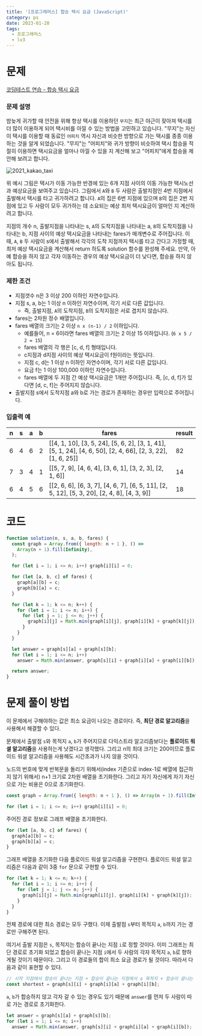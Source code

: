 ```yaml
---
title: '[프로그래머스] 합승 택시 요금 (JavaScript)'
category: ps
date: 2023-01-20
tags:
  - 프로그래머스
  - lv3
---
```


# 문제

[코딩테스트 연습 - 합승 택시 요금](https://school.programmers.co.kr/learn/courses/30/lessons/72413)

### 문제 설명

밤늦게 귀가할 때 안전을 위해 항상 택시를 이용하던 `무지`는 최근 야근이 잦아져 택시를 더 많이 이용하게 되어 택시비를 아낄 수 있는 방법을 고민하고 있습니다. "무지"는 자신이 택시를 이용할 때 동료인 `어피치` 역시 자신과 비슷한 방향으로 가는 택시를 종종 이용하는 것을 알게 되었습니다. "무지"는 "어피치"와 귀가 방향이 비슷하여 택시 합승을 적절히 이용하면 택시요금을 얼마나 아낄 수 있을 지 계산해 보고 "어피치"에게 합승을 제안해 보려고 합니다.

![2021_kakao_taxi](./image/2021_kakao_taxi_01.png)

위 예시 그림은 택시가 이동 가능한 반경에 있는 6개 지점 사이의 이동 가능한 택시노선과 예상요금을 보여주고 있습니다.
그림에서 `A`와 `B` 두 사람은 출발지점인 4번 지점에서 출발해서 택시를 타고 귀가하려고 합니다. `A`의 집은 6번 지점에 있으며 `B`의 집은 2번 지점에 있고 두 사람이 모두 귀가하는 데 소요되는 예상 최저 택시요금이 얼마인 지 계산하려고 합니다.

지점의 개수 n, 출발지점을 나타내는 s, `A`의 도착지점을 나타내는 a, `B`의 도착지점을 나타내는 b, 지점 사이의 예상 택시요금을 나타내는 fares가 매개변수로 주어집니다. 이때, `A`, `B` 두 사람이 s에서 출발해서 각각의 도착 지점까지 택시를 타고 간다고 가정할 때, 최저 예상 택시요금을 계산해서 return 하도록 solution 함수를 완성해 주세요.
만약, 아예 합승을 하지 않고 각자 이동하는 경우의 예상 택시요금이 더 낮다면, 합승을 하지 않아도 됩니다.

### 제한 조건

- 지점갯수 n은 3 이상 200 이하인 자연수입니다.
- 지점 s, a, b는 1 이상 n 이하인 자연수이며, 각기 서로 다른 값입니다.
  - 즉, 출발지점, `A`의 도착지점, `B`의 도착지점은 서로 겹치지 않습니다.
- fares는 2차원 정수 배열입니다.
- fares 배열의 크기는 2 이상 `n x (n-1) / 2` 이하입니다.
  - 예를들어, n = 6이라면 fares 배열의 크기는 2 이상 15 이하입니다. (`6 x 5 / 2 = 15`)
  - fares 배열의 각 행은 [c, d, f] 형태입니다.
  - c지점과 d지점 사이의 예상 택시요금이 f원이라는 뜻입니다.
  - 지점 c, d는 1 이상 n 이하인 자연수이며, 각기 서로 다른 값입니다.
  - 요금 f는 1 이상 100,000 이하인 자연수입니다.
  - fares 배열에 두 지점 간 예상 택시요금은 1개만 주어집니다. 즉, [c, d, f]가 있다면 [d, c, f]는 주어지지 않습니다.
- 출발지점 s에서 도착지점 a와 b로 가는 경로가 존재하는 경우만 입력으로 주어집니다.

### 입출력 예

| n   | s   | a   | b   | fares                                                                                                       | result |
| --- | --- | --- | --- | ----------------------------------------------------------------------------------------------------------- | ------ |
| 6   | 4   | 6   | 2   | [[4, 1, 10], [3, 5, 24], [5, 6, 2], [3, 1, 41], [5, 1, 24], [4, 6, 50], [2, 4, 66], [2, 3, 22], [1, 6, 25]] | 82     |
| 7   | 3   | 4   | 1   | [[5, 7, 9], [4, 6, 4], [3, 6, 1], [3, 2, 3], [2, 1, 6]]                                                     | 14     |
| 6   | 4   | 5   | 6   | [[2, 6, 6], [6, 3, 7], [4, 6, 7], [6, 5, 11], [2, 5, 12], [5, 3, 20], [2, 4, 8], [4, 3, 9]]                 | 18     |

# 코드

```jsx
function solution(n, s, a, b, fares) {
  const graph = Array.from({ length: n + 1 }, () =>
    Array(n + 1).fill(Infinity),
  );

  for (let i = 1; i <= n; i++) graph[i][i] = 0;

  for (let [a, b, c] of fares) {
    graph[a][b] = c;
    graph[b][a] = c;
  }

  for (let k = 1; k <= n; k++) {
    for (let i = 1; i <= n; i++) {
      for (let j = 1; j <= n; j++) {
        graph[i][j] = Math.min(graph[i][j], graph[i][k] + graph[k][j]);
      }
    }
  }

  let answer = graph[s][a] + graph[s][b];
  for (let i = 1; i <= n; i++)
    answer = Math.min(answer, graph[s][i] + graph[i][a] + graph[i][b]);

  return answer;
}
```

# 문제 풀이 방법

이 문제에서 구해야하는 값은 최소 요금이 나오는 경로이다. 즉, **최단 경로 알고리즘**을 사용해서 해결할 수 있다.

문제에서 출발점 `s`와 목적지 `a`, `b`가 주어지므로 다익스트라 알고리즘보다는 **플로이드 워셜 알고리즘**을 사용하는게 낫겠다고 생각했다. 그리고 n의 최대 크기는 200이므로 플로이드 워셜 알고리즘을 사용해도 시간초과가 나지 않을 것이다.

노드의 번호에 맞게 반복문을 돌리기 위해서(index 기준으로 index-1로 배열에 접근하지 않기 위해서) n+1 크기로 2차원 배열을 초기화한다. 그리고 자기 자신에게 자기 자신으로 가는 비용은 0으로 초기화한다.

```jsx
const graph = Array.from({ length: n + 1 }, () => Array(n + 1).fill(Infinity));

for (let i = 1; i <= n; i++) graph[i][i] = 0;
```

주어진 경로 정보로 그래프 배열을 초기화한다.

```jsx
for (let [a, b, c] of fares) {
  graph[a][b] = c;
  graph[b][a] = c;
}
```

그래프 배열을 초기화한 다음 플로이드 워셜 알고리즘을 구현한다. 플로이드 워셜 알고리즘은 다음과 같이 3중 `for` 문으로 구현할 수 있다.

```jsx
for (let k = 1; k <= n; k++) {
  for (let i = 1; i <= n; i++) {
    for (let j = 1; j <= n; j++) {
      graph[i][j] = Math.min(graph[i][j], graph[i][k] + graph[k][j]);
    }
  }
}
```

전체 경로에 대한 최소 경로는 모두 구했다. 이제 출발점 `s`부터 목적지 `a`, `b`까지 가는 경로만 구해주면 된다.

여기서 출발 지점은 `s`, 목적지는 합승이 끝나는 지점 `i`로 정할 것이다. 이미 그래프는 최단 경로로 초기화 되었고 합승이 끝나는 지점 `i`에서 두 사람의 각자 목적지 `a`, `b`로 향하게될 것이기 때문이다. 그리고 이 경로들의 합이 최소 요금 경로가 될 것이다. 따라서 다음과 같이 표현할 수 있다.

```jsx
// 시작 지점에서 합승이 끝나는 지점 + 합승이 끝나는 지점에서 a 목적지 + 합승이 끝나는 지점에서 b 목적지
const shortest = graph[s][i] + graph[i][a] + graph[i][b];
```

`a`, `b`가 합승하지 않고 각자 갈 수 있는 경우도 있기 때문에 `answer`를 먼저 두 사람이 따로 가는 경로로 초기화한다.

```jsx
let answer = graph[s][a] + graph[s][b];
for (let i = 1; i <= n; i++)
  answer = Math.min(answer, graph[s][i] + graph[i][a] + graph[i][b]);
```
